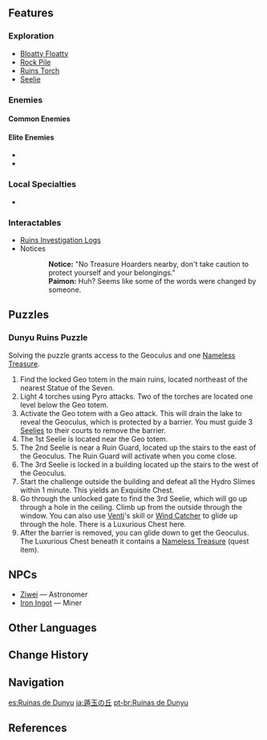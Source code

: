 {{Location Infobox
|image        = Dunyu Ruins.png
|type         = Subarea
|region       = Liyue
|area         = Lisha
}}
{{Description|The Land of Hidden Jade. But the war of ages past is long over, and the mounds of glittering jade have long been destroyed. Now, only the whisper of flowing water remains.|Dunyu Ruins}}
{{Description|Every corner of Dunyu Ruins is filled with ancient vestiges, suspended in time inside the dead lake.<br />Without a doubt, there is still a large amount of treasure of unknown origin yet to be discovered.|[[Expedition]] description}}
{{Location Intro|{{Lang|'''Dunyu Ruins'''|zh=遁玉陵|zh_rm=Dùnyù-líng|zh_tl=Fleeing Jade Mausoleum}}|description=<p>It is one of the three locations where the [[Nameless Treasure]]s can be found.</p>}}

==Features==
===Exploration===
*[[Bloatty Floatty]]
*[[Rock Pile]]
*[[Ruins Torch]]
*[[Seelie]]

===Enemies===
====Common Enemies====
{{Column|2|
*{{Enemy|Fatui Skirmisher - Pyroslinger Bracer}}
*{{Enemy|Fatui Skirmisher - Cryogunner Legionnaire}}
*{{Enemy|Fatui Skirmisher - Hydrogunner Legionnaire}}
*{{Enemy|Fatui Skirmisher - Anemoboxer Vanguard}}
*{{Enemy|Fatui Skirmisher - Electrohammer Vanguard}}
*{{Enemy|Large Dendro Slime}}
*{{Enemy|Pyro Slime}}
*{{Enemy|Treasure Hoarders: Crusher}}
*{{Enemy|Treasure Hoarders: Gravedigger}}
*{{Enemy|Treasure Hoarders: Marksman}}
}}

====Elite Enemies====
*{{Enemy|Fatui Pyro Agent}}
*{{Enemy|Ruin Guard}}

===Local Specialties===
*{{Item|Cor Lapis}}

===Interactables===
*[[Ruins Investigation Logs]]
*Notices
{{Dialogue start}}
::'''Notice:''' "No Treasure Hoarders nearby, don't take caution to protect yourself and your belongings."
::'''Paimon:''' Huh? Seems like some of the words were changed by someone.
{{Dialogue end}}

==Puzzles==
===Dunyu Ruins Puzzle===
Solving the puzzle grants access to the Geoculus and one [[Nameless Treasure]].
# Find the locked Geo totem in the main ruins, located northeast of the nearest Statue of the Seven.
# Light 4 torches using Pyro attacks. Two of the torches are located one level below the Geo totem.
# Activate the Geo totem with a Geo attack. This will drain the lake to reveal the Geoculus, which is protected by a barrier. You must guide 3 [[Seelie]]s to their courts to remove the barrier.
# The 1st Seelie is located near the Geo totem.
# The 2nd Seelie is near a Ruin Guard, located up the stairs to the east of the Geoculus. The Ruin Guard will activate when you come close.
# The 3rd Seelie is locked in a building located up the stairs to the west of the Geoculus.
# Start the challenge outside the building and defeat all the Hydro Slimes within 1 minute. This yields an Exquisite Chest.
# Go through the unlocked gate to find the 3rd Seelie, which will go up through a hole in the ceiling. Climb up from the outside through the window. You can also use [[Venti]]'s skill or [[Wind Catcher]] to glide up through the hole. There is a Luxurious Chest here.
# After the barrier is removed, you can glide down to get the Geoculus. The Luxurious Chest beneath it contains a [[Nameless Treasure]] (quest item).

==NPCs==
* [[Ziwei]]  &mdash; Astronomer
* [[Iron Ingot]]  &mdash; Miner

==Other Languages==
{{Other Languages
|en      = Dunyu Ruins
|zhs     = 遁玉陵
|zhs_rm  = Dùnyù-líng
|zht     = 遁玉陵
|zht_rm  = Dùnyù-líng
|zh_tl   = Fleeing Jade Mausoleum
|zh_note = According to the [[Records of Jueyun#Vol. 6|Records of Jueyun: Hidden Jade]], {{Lang|Dunyu|zh=遁玉|zh_rm=Dùnyù|zh_tl=fleeing jade}} comes from {{Lang|"the land to which beauteous jade flees"|zh=美玉遁逃之处|zh_rm=Měiyù Dùntáo zhī Chù|zh_tl=the place that the beautiful jade flees}}.
|ja      = {{Rubi|遁|とん|玉|ぎょく}}の{{Rubi|丘|おか}}
|ja_rm   = Ton'gyoku no Oka<ref>[[Map]], Label: Dunyu Ruins (Japanese)</ref>
|ja_tl   = Dunyu Hill
|ko      = {{tt|둔옥릉|遁玉陵}}
|ko_rm   = Dun'ok-reung
|ko_tl   = Dunyu Tomb
|es      = Ruinas de Dunyu
|es_tl   = Ruins of Dunyu
|fr      = Ruines de Dunyu
|fr_tl   = Ruins of Dunyu
|ru      = Гробница Дуньюй
|ru_tl   = Dunyu's Tomb
|th      = Dunyu Ruins
|vi      = {{tt|Tuần Ngọc Lăng|遁玉陵}}
|vi_tl   = Fleeing Jade Mausoleum{{Sino|vi}}
|de      = Dunyu-Mausoleum
|de_tl   = Dunyu Mausoleum
|id      = Dunyu Ruins
|pt      = Ruínas de Dunyu
|pt_tl   = Ruins of Dunyu
}}

==Change History==
{{Change History|1.0}}

==Navigation==
{{Area Navbox|Liyue}}

[[es:Ruinas de Dunyu]]
[[ja:遁玉の丘]]
[[pt-br:Ruínas de Dunyu]]

==References==
{{Reflist}}